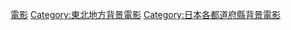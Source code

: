 {{日本行政區劃分類導航|背景电影}}
{{DEFAULTSORT:Fkusima}}
[[Category:福島縣背景作品|電影]]
[[Category:東北地方背景電影|Category:東北地方背景電影]]
[[Category:日本各都道府縣背景電影|Category:日本各都道府縣背景電影]]